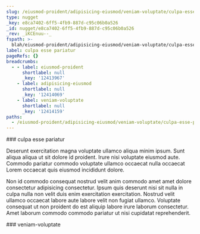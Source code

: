 ```yaml
---
slug: /eiusmod-proident/adipisicing-eiusmod/veniam-voluptate/culpa-esse-pariatur
type: nugget
_key: e8ca7402-6ff5-4fb9-887d-c95c06b0a526
_id: nugget/e8ca7402-6ff5-4fb9-887d-c95c06b0a526
_rev: _iKCEnuu--_
fspath: >-
  blah/eiusmod-proident/adipisicing-eiusmod/veniam-voluptate/culpa-esse-pariatur.md
label: culpa esse pariatur
pageRefs: {}
breadcrumbs:
  - - label: eiusmod-proident
      shortlabel: null
      _key: '12413967'
    - label: adipisicing-eiusmod
      shortlabel: null
      _key: '12414069'
    - label: veniam-voluptate
      shortlabel: null
      _key: '12414159'
paths:
  - /eiusmod-proident/adipisicing-eiusmod/veniam-voluptate/culpa-esse-pariatur
---
```


<NuggetArea>
<Nugget slug="/eiusmod-proident/adipisicing-eiusmod/veniam-voluptate/culpa-esse-pariatur" type="nugget" _key="e8ca7402-6ff5-4fb9-887d-c95c06b0a526" _id="nugget/e8ca7402-6ff5-4fb9-887d-c95c06b0a526" _rev="_iKCEnuu--_" fspath="blah/eiusmod-proident/adipisicing-eiusmod/veniam-voluptate/culpa-esse-pariatur.md" label="culpa esse pariatur" paths="/eiusmod-proident/adipisicing-eiusmod/veniam-voluptate/culpa-esse-pariatur">
<NuggetBody>
### culpa esse pariatur

Deserunt exercitation magna voluptate ullamco aliqua minim ipsum. Sunt aliqua aliqua ut sit dolore id proident. Irure nisi voluptate eiusmod aute. Commodo pariatur commodo voluptate ullamco occaecat nulla occaecat Lorem occaecat quis eiusmod incididunt dolore.

Non id commodo consequat nostrud velit anim commodo amet amet dolore consectetur adipisicing consectetur. Ipsum quis deserunt nisi sit nulla in culpa nulla non velit duis enim exercitation exercitation. Nostrud velit ullamco occaecat labore aute labore velit non fugiat ullamco. Voluptate consequat ut non proident do est aliquip labore irure laborum consectetur. Amet laborum commodo commodo pariatur ut nisi cupidatat reprehenderit.

</NuggetBody>
<Breadcrumbs>
<Crumbs>
<Crumb _key="12413967" label="eiusmod-proident" /><Crumb _key="12414069" label="adipisicing-eiusmod" /><Crumb _key="12414159" label="veniam-voluptate" />
</Crumbs>
</Breadcrumbs>
</Nugget>

<NuggetsInbound>
</NuggetsInbound>
<NuggetsOutbound>
</NuggetsOutbound>
</NuggetArea>
<PassagesInbound>
<Passage direction="inbound" type="passage" _key="12414159" _id="passage/12414159" _rev="_iKCEnuu---" label="veniam-voluptate" passage="veniam-voluptate" fspath="blah/eiusmod-proident/adipisicing-eiusmod/veniam-voluptate" paths="/eiusmod-proident/adipisicing-eiusmod/veniam-voluptate" slug="/eiusmod-proident/adipisicing-eiusmod/veniam-voluptate">
<NuggetBody>
### veniam-voluptate

</NuggetBody>
<Breadcrumbs>
<Crumbs>
<Crumb _key="12413967" label="eiusmod-proident" /><Crumb _key="12414069" label="adipisicing-eiusmod" />
</Crumbs>
</Breadcrumbs>
</Passage>

</PassagesInbound>
<PassagesOutbound>
</PassagesOutbound>